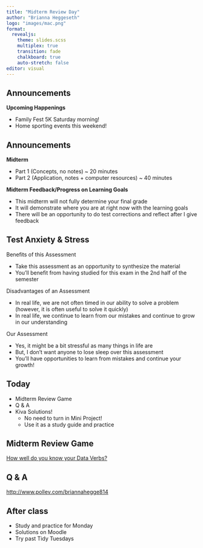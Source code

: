 ```yaml
---
title: "Midterm Review Day"
author: "Brianna Heggeseth"
logo: "images/mac.png"
format: 
  revealjs:
    theme: slides.scss
    multiplex: true
    transition: fade
    chalkboard: true
    auto-stretch: false
editor: visual
---
```


## Announcements {.unnumbered}

**Upcoming Happenings**

-   Family Fest 5K Saturday morning!
-   Home sporting events this weekend!


## Announcements {.unnumbered .smaller}

**Midterm**

- Part 1 (Concepts, no notes) ~ 20 minutes
- Part 2 (Application, notes + computer resources) ~ 40 minutes

**Midterm Feedback/Progress on Learning Goals**

- This midterm will not fully determine your final grade
- It will demonstrate where you are at right now with the learning goals
- There will be an opportunity to do test corrections and reflect after I give feedback

## Test Anxiety & Stress {.unnumbered .smaller}

Benefits of this Assessment

- Take this assessment as an opportunity to synthesize the material 
- You'll benefit from having studied for this exam in the 2nd half of the semester

Disadvantages of an Assessment

- In real life, we are not often timed in our ability to solve a problem (however, it is often useful to solve it quickly)
- In real life, we continue to learn from our mistakes and continue to grow in our understanding

Our Assessment

- Yes, it might be a bit stressful as many things in life are
- But, I don't want anyone to lose sleep over this assessment
- You'll have opportunities to learn from mistakes and continue your growth!


## Today {.unnumbered}

- Midterm Review Game
- Q & A
- Kiva Solutions!
  - No need to turn in Mini Project!
  - Use it as a study guide and practice

## Midterm Review Game {.unnumbered}

[How well do you know your Data Verbs?](https://docs.google.com/presentation/d/1DI69FgQbhZuU304dtQ9JgvlT6k_EKJgGRKkVU98YSdE/edit?usp=sharing)

## Q & A {.unnumbered}

<http://www.pollev.com/briannahegge814>

## After class

- Study and practice for Monday
- Solutions on Moodle
- Try past Tidy Tuesdays

